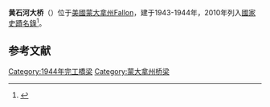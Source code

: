 {{Infobox NRHP | name = Yellowstone River Bridge
  | nrhp_type =  
  | image =  Yellowstone River Bridge near Terry.JPG
  | caption = 
  | location= Milepost 1 on Interstate 94, Fallon, Montana
  | lat_degrees = 46
  | lat_minutes = 51
  | lat_seconds = 20
  | lat_direction = N 
  | long_degrees = 105
  | long_minutes = 06
  | long_seconds = 59
  | long_direction = W 
  | locmapin = Montana 
  | area = 
  | architect=  
  | architecture= 
  | added = January 4, 2010<ref name="nris">{{NRISref|2010a}}</ref> 
  | governing_body = State 
  | refnum= 09001187
 }} 
'''黄石河大桥'''（{{lang-en|Yellowstone River Bridge}}）位于[[美國|美國]][[蒙大拿州|蒙大拿州]]Fallon，建于1943-1944年，2010年列入[[國家史蹟名錄|國家史蹟名錄]]<ref>{{Cite web|last = Montana Memory Project|title = Montana's Historic Steel Truss Bridges-Yellowstone River Bridge|url = http://cdm16013.contentdm.oclc.org/cdm/compoundobject/collection/p103401coll12/id/2189/rec/57|accessdate = 7 March 2012}}</ref>。

== 参考文献 ==
{{Reflist}}
[[Category:1944年完工橋梁|Category:1944年完工橋梁]]
[[Category:蒙大拿州桥梁|Category:蒙大拿州桥梁]]